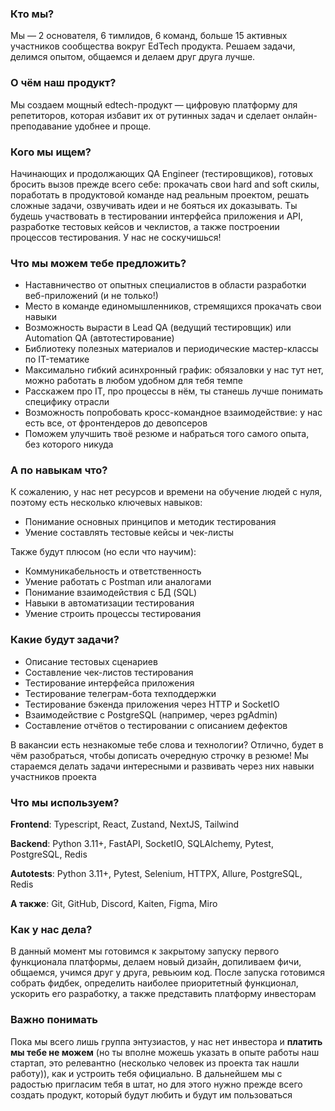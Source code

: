### Кто мы?

Мы — 2 основателя, 6 тимлидов, 6 команд, больше 15 активных участников сообщества вокруг EdTech продукта. Решаем задачи, делимся опытом, общаемся и делаем друг друга лучше.

### О чём наш продукт?

Мы создаем мощный edtech-продукт — цифровую платформу для репетиторов, которая избавит их от рутинных задач и сделает онлайн-преподавание удобнее и проще.

### Кого мы ищем?

Начинающих и продолжающих QA Engineer (тестировщиков), готовых бросить вызов прежде всего себе: прокачать свои hard and soft скилы, поработать в продуктовой команде над реальным проектом, решать сложные задачи, озвучивать идеи и не бояться их доказывать. Ты будешь участвовать в тестировании интерфейса приложения и API, разработке тестовых кейсов и чеклистов, а также построении процессов тестирования. У нас не соскучишься!

### Что мы можем тебе предложить?

- Наставничество от опытных специалистов в области разработки веб-приложений (и не только!)
- Место в команде единомышленников, стремящихся прокачать свои навыки
- Возможность вырасти в Lead QA (ведущий тестировщик) или Automation QA (автотестирование)
- Библиотеку полезных материалов и периодические мастер-классы по IT-тематике
- Максимально гибкий асинхронный график: обязаловки у нас тут нет, можно работать в любом удобном для тебя темпе
- Расскажем про IT, про процессы в нём, ты станешь лучше понимать специфику отрасли
- Возможность попробовать кросс-командное взаимодействие: у нас есть все, от фронтендеров до девопсеров
- Поможем улучшить твоё резюме и набраться того самого опыта, без которого никуда

### А по навыкам что?

К сожалению, у нас нет ресурсов и времени на обучение людей с нуля, поэтому есть несколько ключевых навыков:

- Понимание основных принципов и методик тестирования
- Умение составлять тестовые кейсы и чек-листы

Также будут плюсом (но если что научим):

- Коммуникабельность и ответственность
- Умение работать с Postman или аналогами
- Понимание взаимодействия с БД (SQL)
- Навыки в автоматизации тестирования
- Умение строить процессы тестирования

### Какие будут задачи?

- Описание тестовых сценариев
- Составление чек-листов тестирования
- Тестирование интерфейса приложения
- Тестирование телеграм-бота техподдержки
- Тестирование бэкенда приложения через HTTP и SocketIO
- Взаимодействие с PostgreSQL (например, через pgAdmin)
- Составление отчётов о тестировании с описанием дефектов

В вакансии есть незнакомые тебе слова и технологии? Отлично, будет в чём разобраться, чтобы дописать очередную строчку в резюме! Мы стараемся делать задачи интересными и развивать через них навыки участников проекта

### Что мы используем?

**Frontend**: Typescript, React, Zustand, NextJS, Tailwind

**Backend**: Python 3.11+, FastAPI, SocketIO, SQLAlchemy, Pytest, PostgreSQL, Redis

**Autotests**: Python 3.11+, Pytest, Selenium, HTTPX, Allure, PostgreSQL, Redis

**А также**: Git, GitHub, Discord, Kaiten, Figma, Miro

### Как у нас дела?

В данный момент мы готовимся к закрытому запуску первого функционала платформы, делаем новый дизайн, допиливаем фичи, общаемся, учимся друг у друга, ревьюим код. После запуска готовимся собрать фидбек, определить наиболее приоритетный функционал, ускорить его разработку, а также представить платформу инвесторам

### Важно понимать

Пока мы всего лишь группа энтузиастов, у нас нет инвестора и **платить мы тебе не можем** (но ты вполне можешь указать в опыте работы наш стартап, это релевантно (несколько человек из проекта так нашли работу)), как и устроить тебя официально. В дальнейшем мы с радостью пригласим тебя в штат, но для этого нужно прежде всего создать продукт, который будут любить и будут им пользоваться
